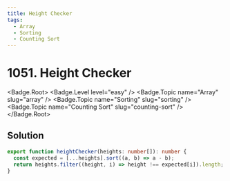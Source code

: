 ```yaml
---
title: Height Checker
tags:
  - Array
  - Sorting
  - Counting Sort
---
```


# 1051. Height Checker

<Badge.Root>
  <Badge.Level level="easy" />
  <Badge.Topic name="Array" slug="array" />
  <Badge.Topic name="Sorting" slug="sorting" />
  <Badge.Topic name="Counting Sort" slug="counting-sort" />
</Badge.Root>

## Solution

```typescript filename="solution.ts" copy
export function heightChecker(heights: number[]): number {
  const expected = [...heights].sort((a, b) => a - b);
  return heights.filter((height, i) => height !== expected[i]).length;
}
```

<ProblemLink
  codingSite="leetcode"
  href="https://leetcode.com/problems/height-checker"
  title="Height Checker"
/>
